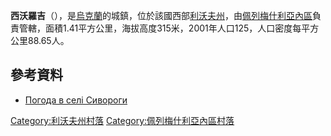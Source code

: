 {{coord|49|41|59|N|24|32|51|E|scale:100000|display=title}}

'''西沃羅吉'''（{{lang-uk|Сивороги}}），是[[烏克蘭|烏克蘭]]的城鎮，位於該國西部[[利沃夫州|利沃夫州]]，由[[佩列梅什利亞內區|佩列梅什利亞內區]]負責管轄，面積1.41平方公里，海拔高度315米，2001年人口125，人口密度每平方公里88.65人。

==參考資料==
* [http://weather.in.ua/ua/l'vovskaja/23773 Погода в селі Сивороги] {{Wayback|url=http://weather.in.ua/ua/l'vovskaja/23773 |date=20111221095307 }}

[[Category:利沃夫州村落|Category:利沃夫州村落]]
[[Category:佩列梅什利亞內區村落|Category:佩列梅什利亞內區村落]]


{{Lviv-geo-stub}}